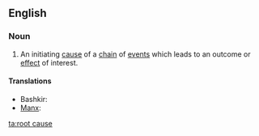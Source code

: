 ==English==

===Noun===
{{en-noun|head=[[root]] [[cause]]}}

# {{idiomatic}} An initiating [[cause]] of a [[chain]] of [[event]]s which leads to an outcome or [[effect]] of interest.

====Translations====
{{trans-top}}
* Bashkir: {{tø|ba|төп сәбәп|tr=tӧp säbäp|sc=Cyrl}}
* [[Manx]]: {{t-|gv|ard-oyr|m}}
{{trans-mid}}
{{trans-bottom}}

[[ta:root cause]]